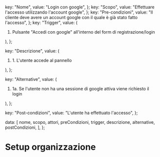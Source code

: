 
  key: "Nome",
  value: "Login con google",
};
  key: "Scopo",
  value: "Effettuare l'accesso utilizzando l'account google",
};
  key: "Pre-condizioni",
  value:
    "Il cliente deve avere un account google con il quale è già stato fatto l'accesso",
};
  key: "Trigger",
  value: (
    <ol>
      <li>
        Pulsante "Accedi con google" all'interno del form di registrazione/login
      </li>
    </ol>
  ),
};

  key: "Descrizione",
  value: (
    <ol>
      <li>1. L'utente accede al pannello</li>
    </ol>
  ),
};

  key: "Alternative",
  value: (
    <ol>
      <li>
        1a. Se l'utente non ha una sessione di google attiva viene richiesto il
        login
      </li>
    </ol>
  ),
};

  key: "Post-condizioni",
  value: "L'utente ha effettuato l'accesso",
};

  data: [
    nome,
    scopo,
    attori,
    preCondizioni,
    trigger,
    descrizione,
    alternative,
    postCondizioni,
  ],
};

# Setup organizzazione

<VerticalTable props={verticalTableProps}></VerticalTable>
